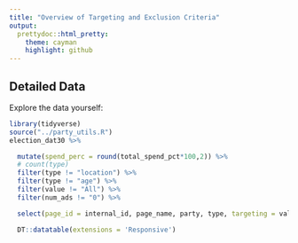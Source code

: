 ```yaml
---
title: "Overview of Targeting and Exclusion Criteria"
output:
  prettydoc::html_pretty:
    theme: cayman
    highlight: github
---
```



## Detailed Data

Explore the data yourself:


```r
library(tidyverse)
source("../party_utils.R")
election_dat30 %>%

  mutate(spend_perc = round(total_spend_pct*100,2)) %>%
  # count(type)
  filter(type != "location") %>% 
  filter(type != "age") %>% 
  filter(value != "All") %>% 
  filter(num_ads != "0") %>% 

  select(page_id = internal_id, page_name, party, type, targeting = value, is_exclusion, num_ads, spend_total = total_spend_formatted, spend_perc, location_type, detailed_type, custom_audience_type) %>%

  DT::datatable(extensions = 'Responsive')

```
